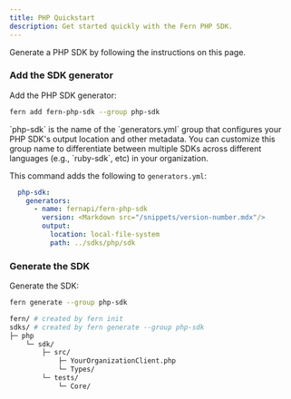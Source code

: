 ```yaml
---
title: PHP Quickstart
description: Get started quickly with the Fern PHP SDK.
---
```


Generate a PHP SDK by following the instructions on this page. 

<Markdown src="/products/sdks/snippets/setup-fern-folder-callout.mdx"/>

<Steps>

<Markdown src="/products/sdks/snippets/pass-fern-check.mdx"/>

### Add the SDK generator

Add the PHP SDK generator:

```bash
fern add fern-php-sdk --group php-sdk
```

<Note>
  `php-sdk` is the name of the `generators.yml` group that configures your PHP
  SDK's output location and other metadata. You can customize this group name to
  differentiate between multiple SDKs across different languages (e.g.,
  `ruby-sdk`, etc) in your organization.
</Note>

This command adds the following to `generators.yml`:

```yaml
  php-sdk:
    generators:
      - name: fernapi/fern-php-sdk
        version: <Markdown src="/snippets/version-number.mdx"/>
        output:
          location: local-file-system
          path: ../sdks/php/sdk
```

### Generate the SDK

  Generate the SDK:

  ```bash
  fern generate --group php-sdk
  ```

  <Markdown src="/products/sdks/snippets/generate-sdk.mdx"/>

```bash
fern/ # created by fern init
sdks/ # created by fern generate --group php-sdk
├─ php
    └─ sdk/
        ├─ src/
            ├─ YourOrganizationClient.php
            └─ Types/ 
        └─ tests/
            └─ Core/
```
</Steps>

